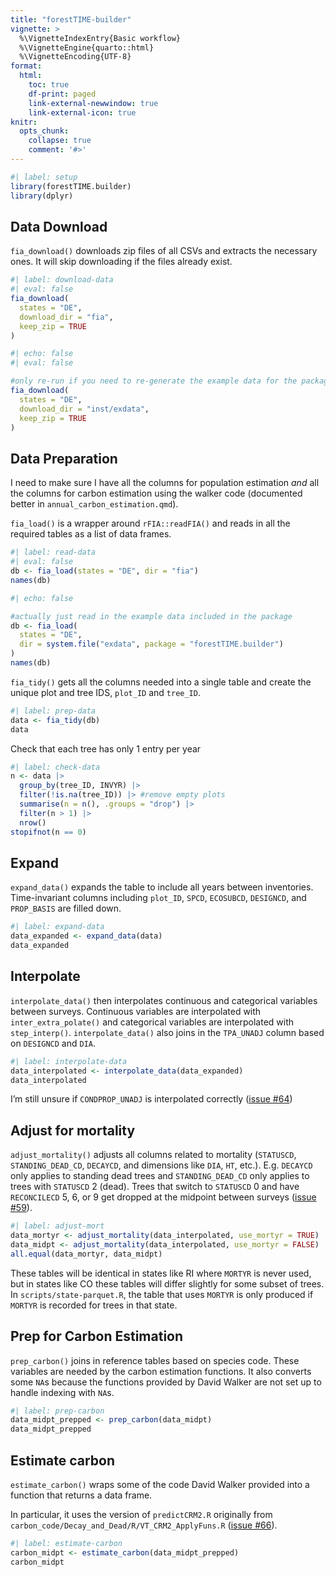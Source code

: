 ```yaml
---
title: "forestTIME-builder"
vignette: >
  %\VignetteIndexEntry{Basic workflow}
  %\VignetteEngine{quarto::html}
  %\VignetteEncoding{UTF-8}
format:
  html:
    toc: true
    df-print: paged
    link-external-newwindow: true
    link-external-icon: true
knitr:
  opts_chunk:
    collapse: true
    comment: '#>'
---
```


```r
#| label: setup
library(forestTIME.builder)
library(dplyr)
```

## Data Download

`fia_download()` downloads zip files of all CSVs and extracts the necessary ones.
It will skip downloading if the files already exist.

```r
#| label: download-data
#| eval: false
fia_download(
  states = "DE",
  download_dir = "fia",
  keep_zip = TRUE
)
```

```r
#| echo: false
#| eval: false

#only re-run if you need to re-generate the example data for the package
fia_download(
  states = "DE",
  download_dir = "inst/exdata",
  keep_zip = TRUE
)
```

## Data Preparation

I need to make sure I have all the columns for population estimation *and* all the columns for carbon estimation using the walker code (documented better in `annual_carbon_estimation.qmd`).

`fia_load()` is a wrapper around `rFIA::readFIA()` and reads in all the required tables as a list of data frames.

```r
#| label: read-data
#| eval: false
db <- fia_load(states = "DE", dir = "fia")
names(db)
```

```r
#| echo: false

#actually just read in the example data included in the package
db <- fia_load(
  states = "DE",
  dir = system.file("exdata", package = "forestTIME.builder")
)
names(db)
```

`fia_tidy()` gets all the columns needed into a single table and create the unique plot and tree IDS, `plot_ID` and `tree_ID`.


```r
#| label: prep-data
data <- fia_tidy(db)
data
```

Check that each tree has only 1 entry per year

```r
#| label: check-data
n <- data |>
  group_by(tree_ID, INVYR) |>
  filter(!is.na(tree_ID)) |> #remove empty plots
  summarise(n = n(), .groups = "drop") |>
  filter(n > 1) |>
  nrow()
stopifnot(n == 0)
```

## Expand

`expand_data()` expands the table to include all years between inventories.
Time-invariant columns including `plot_ID`, `SPCD`, `ECOSUBCD`, `DESIGNCD`, and `PROP_BASIS` are filled down.

```r
#| label: expand-data
data_expanded <- expand_data(data)
data_expanded
```

## Interpolate

`interpolate_data()` then interpolates continuous and categorical variables between surveys.
Continuous variables are interpolated with `inter_extra_polate()` and categorical variables are interpolated with `step_interp()`.
`interpolate_data()` also joins in the `TPA_UNADJ` column based on `DESIGNCD` and `DIA`.

```r
#| label: interpolate-data
data_interpolated <- interpolate_data(data_expanded)
data_interpolated
```

::: callout-important
I'm still unsure if `CONDPROP_UNADJ` is interpolated correctly ([issue #64](https://github.com/mekevans/forestTIME-builder/issues/64){.uri})
:::

## Adjust for mortality

`adjust_mortality()` adjusts all columns related to mortality (`STATUSCD`, `STANDING_DEAD_CD`, `DECAYCD`, and dimensions like `DIA`, `HT`, etc.).
E.g.
`DECAYCD` only applies to standing dead trees and `STANDING_DEAD_CD` only applies to trees with `STATUSCD` 2 (dead).
Trees that switch to `STATUSCD` 0 and have `RECONCILECD` 5, 6, or 9 get dropped at the midpoint between surveys ([issue #59](https://github.com/mekevans/forestTIME-builder/issues/59)).

```r
#| label: adjust-mort
data_mortyr <- adjust_mortality(data_interpolated, use_mortyr = TRUE)
data_midpt <- adjust_mortality(data_interpolated, use_mortyr = FALSE)
all.equal(data_mortyr, data_midpt)
```

These tables will be identical in states like RI where `MORTYR` is never used, but in states like CO these tables will differ slightly for some subset of trees.
In `scripts/state-parquet.R`, the table that uses `MORTYR` is only produced if `MORTYR` is recorded for trees in that state.

## Prep for Carbon Estimation

`prep_carbon()` joins in reference tables based on species code.
These variables are needed by the carbon estimation functions.
It also converts some `NA`s because the functions provided by David Walker are not set up to handle indexing with `NA`s.

```r
#| label: prep-carbon
data_midpt_prepped <- prep_carbon(data_midpt)
data_midpt_prepped
```

## Estimate carbon

`estimate_carbon()` wraps some of the code David Walker provided into a function that returns a data frame.

::: callout-note
In particular, it uses the version of `predictCRM2.R` originally from `carbon_code/Decay_and_Dead/R/VT_CRM2_ApplyFuns.R` ([issue #66](https://github.com/mekevans/forestTIME-builder/issues/66){.uri}).
:::

```r
#| label: estimate-carbon
carbon_midpt <- estimate_carbon(data_midpt_prepped)
carbon_midpt
```
